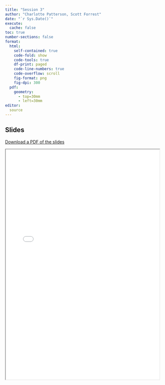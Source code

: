 ```yaml
---
title: "Session 3"
author: "Charlotte Patterson, Scott Forrest"
date: "`r Sys.Date()`"
execute: 
  cache: false
toc: true
number-sections: false
format: 
  html:
    self-contained: true
    code-fold: show
    code-tools: true
    df-print: paged
    code-line-numbers: true
    code-overflow: scroll
    fig-format: png
    fig-dpi: 300
  pdf:
    geometry: 
      - top=30mm
      - left=30mm
editor:
  source
---
```


## Slides

[Download a PDF of the slides](ICCB_koala_sdm_slides.pdf){target="_blank"}

<iframe src="ICCB_koala_sdm_slides.pdf" width="100%" height="750px"></iframe>